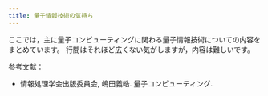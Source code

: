 ```yaml
---
title: 量子情報技術の気持ち
---
```


ここでは，主に量子コンピューティングに関わる量子情報技術についての内容をまとめています。
行間はそれほど広くない気がしますが，内容は難しいです。

参考文献：
- 情報処理学会出版委員会, 嶋田義皓. 量子コンピューティング.


<DocCardList />